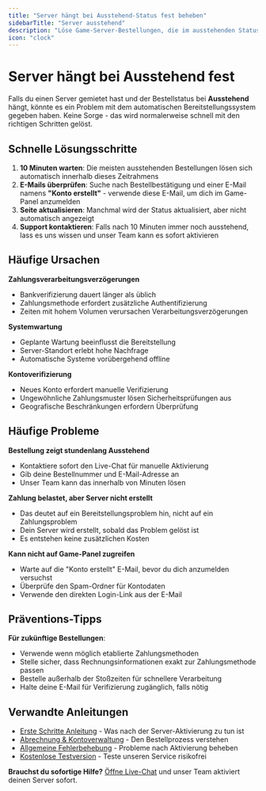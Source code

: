 ```yaml
---
title: "Server hängt bei Ausstehend-Status fest beheben"
sidebarTitle: "Server ausstehend"
description: "Löse Game-Server-Bestellungen, die im ausstehenden Status hängen, mit schnellen Fehlerbehebungsschritten. Aktiviere deinen Minecraft-, Palworld- oder Rust-Server sofort."
icon: "clock"
---
```


# Server hängt bei Ausstehend fest

Falls du einen Server gemietet hast und der Bestellstatus bei **Ausstehend** hängt, könnte es ein Problem mit dem automatischen Bereitstellungssystem gegeben haben. Keine Sorge - das wird normalerweise schnell mit den richtigen Schritten gelöst.

## Schnelle Lösungsschritte

1. **10 Minuten warten**: Die meisten ausstehenden Bestellungen lösen sich automatisch innerhalb dieses Zeitrahmens
2. **E-Mails überprüfen**: Suche nach Bestellbestätigung und einer E-Mail namens **"Konto erstellt"** - verwende diese E-Mail, um dich im Game-Panel anzumelden
3. **Seite aktualisieren**: Manchmal wird der Status aktualisiert, aber nicht automatisch angezeigt
4. **Support kontaktieren**: Falls nach 10 Minuten immer noch ausstehend, lass es uns wissen und unser Team kann es sofort aktivieren

## Häufige Ursachen

**Zahlungsverarbeitungsverzögerungen**
- Bankverifizierung dauert länger als üblich
- Zahlungsmethode erfordert zusätzliche Authentifizierung
- Zeiten mit hohem Volumen verursachen Verarbeitungsverzögerungen

**Systemwartung**
- Geplante Wartung beeinflusst die Bereitstellung
- Server-Standort erlebt hohe Nachfrage
- Automatische Systeme vorübergehend offline

**Kontoverifizierung**
- Neues Konto erfordert manuelle Verifizierung
- Ungewöhnliche Zahlungsmuster lösen Sicherheitsprüfungen aus
- Geografische Beschränkungen erfordern Überprüfung

## Häufige Probleme

**Bestellung zeigt stundenlang Ausstehend**
- Kontaktiere sofort den Live-Chat für manuelle Aktivierung
- Gib deine Bestellnummer und E-Mail-Adresse an
- Unser Team kann das innerhalb von Minuten lösen

**Zahlung belastet, aber Server nicht erstellt**
- Das deutet auf ein Bereitstellungsproblem hin, nicht auf ein Zahlungsproblem
- Dein Server wird erstellt, sobald das Problem gelöst ist
- Es entstehen keine zusätzlichen Kosten

**Kann nicht auf Game-Panel zugreifen**
- Warte auf die "Konto erstellt" E-Mail, bevor du dich anzumelden versuchst
- Überprüfe den Spam-Ordner für Kontodaten
- Verwende den direkten Login-Link aus der E-Mail

## Präventions-Tipps

**Für zukünftige Bestellungen**:
- Verwende wenn möglich etablierte Zahlungsmethoden
- Stelle sicher, dass Rechnungsinformationen exakt zur Zahlungsmethode passen
- Bestelle außerhalb der Stoßzeiten für schnellere Verarbeitung
- Halte deine E-Mail für Verifizierung zugänglich, falls nötig

## Verwandte Anleitungen

- [Erste Schritte Anleitung](/de/schnellstart) - Was nach der Server-Aktivierung zu tun ist
- [Abrechnung & Kontoverwaltung](/help) - Den Bestellprozess verstehen
- [Allgemeine Fehlerbehebung](/de/hilfe/troubleshooting) - Probleme nach Aktivierung beheben
- [Kostenlose Testversion](/de/hilfe/free-trial) - Teste unseren Service risikofrei

**Brauchst du sofortige Hilfe?** [Öffne Live-Chat](https://berrybyte.net/contact) und unser Team aktiviert deinen Server sofort.